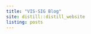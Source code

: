 ```yaml
---
title: "VIS-SIG Blog"
site: distill::distill_website
listing: posts
---
```

<!-- library(distill); create_post("Wonderful Wednesdays June 2024"); rmarkdown::render_site()-->